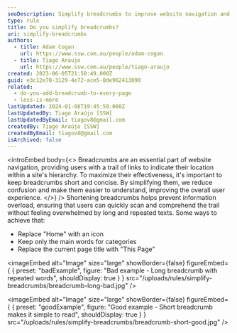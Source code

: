 ```yaml
---
seoDescription: Simplify breadcrumbs to improve website navigation and user experience by reducing information overload and emphasizing primary categories.
type: rule
title: Do you simplify breadcrumbs?
uri: simplify-breadcrumbs
authors:
  - title: Adam Cogan
    url: https://www.ssw.com.au/people/adam-cogan
  - title: Tiago Araujo
    url: https://www.ssw.com.au/people/tiago-araujo
created: 2023-06-05T21:50:49.000Z
guid: e3c12e70-3129-4e72-ace5-8de962413090
related:
  - do-you-add-breadcrumb-to-every-page
  - less-is-more
lastUpdated: 2024-01-08T19:45:59.000Z
lastUpdatedBy: Tiago Araújo [SSW]
lastUpdatedByEmail: tiagov8@gmail.com
createdBy: Tiago Araújo [SSW]
createdByEmail: tiagov8@gmail.com
isArchived: false
---
```


<introEmbed
  body={<>
Breadcrumbs are an essential part of website navigation, providing users with a trail of links to indicate their location within a site's hierarchy. To maximize their effectiveness, it's important to keep breadcrumbs short and concise. By simplifying them, we reduce confusion and make them easier to understand, improving the overall user experience.
  </>}
/>
Shortening breadcrumbs helps prevent information overload, ensuring that users can quickly scan and comprehend the trail without feeling overwhelmed by long and repeated texts. Some ways to achieve that:

- Replace "Home" with an icon
- Keep only the main words for categories
- Replace the current page title with "This Page"

<imageEmbed
  alt="Image"
  size="large"
  showBorder={false}
  figureEmbed={ {
    preset: "badExample",
    figure: "Bad example - Long breadcrumb with repeated words",
    shouldDisplay: true
  } }
  src="/uploads/rules/simplify-breadcrumbs/breadcrumb-long-bad.jpg"
/>

<imageEmbed
  alt="Image"
  size="large"
  showBorder={false}
  figureEmbed={ {
    preset: "goodExample",
    figure: "Good example - Short breadcrumb makes it simple to read",
    shouldDisplay: true
  } }
  src="/uploads/rules/simplify-breadcrumbs/breadcrumb-short-good.jpg"
/>
